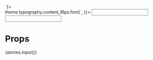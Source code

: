 
<Meta title="COMPONENTS|Input" component={Input} />

<ThemeProvider theme={author24}>
    <Preview withSource="close" mdxSource={`
        <Input label="Lorem Ipsum" />
    `}>
        <div style={{
            display: 'grid',
            placeItems: 'center',
            height: '100px',
            font: `${({ theme }) => theme.typography.content_16px.font}`,
        }}>
            <Input label="Lorem Ipsum" />
            <Input label="Placeholder" />
        </div>
    </Preview>
</ThemeProvider>

# Props

<Props of={Input} />

<div style={{display: 'none'}}>

<Story name="Input">
    {stories.input()}
</Story>

</div>
